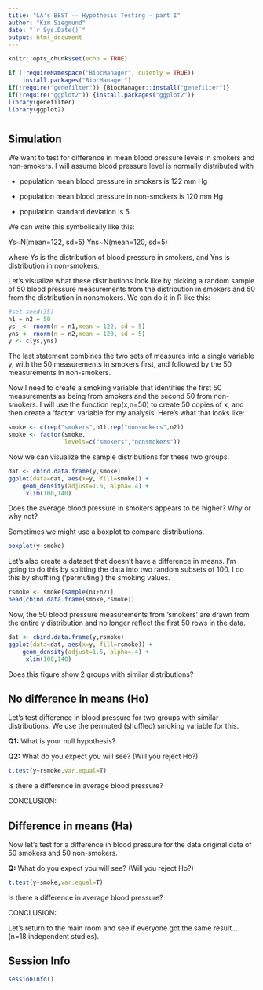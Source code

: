 ```yaml
---
title: "LA's BEST -- Hypothesis Testing - part I"
author: "Kim Siegmund"
date: "`r Sys.Date()`"
output: html_document
---
```


```r
knitr::opts_chunk$set(echo = TRUE)

if (!requireNamespace("BiocManager", quietly = TRUE))
    install.packages("BiocManager")
if(!require("genefilter")) {BiocManager::install("genefilter")}
if(!require("ggplot2")) {install.packages("ggplot2")}
library(genefilter)
library(ggplot2)
```

# {.tabset}

## Simulation

We want to test for difference in mean blood pressure levels in smokers and non-smokers. I  will  assume blood pressure level is normally distributed with

* population mean blood pressure in smokers is 122 mm Hg 

* population mean blood pressure in non-smokers is 120 mm Hg

* population standard deviation is 5

We can write this symbolically like this:

Ys~N(mean=122, sd=5)
Yns~N(mean=120, sd=5)

where Ys is the distribution of blood pressure in smokers, and Yns is distribution in non-smokers.

Let's visualize what these distributions look like by picking a random sample of 50 blood pressure measurements from the distribution in smokers and 50 from the distribution in nonsmokers. We can do it in R like this:

```r
#set.seed(35)
n1 = n2 = 50
ys  <- rnorm(n = n1,mean = 122, sd = 5)   
yns <- rnorm(n = n2,mean = 120, sd = 5)
y <- c(ys,yns)
```

The last statement combines the two sets of measures into a single variable y, with the 50 measurements in smokers first, and followed by the 50 measurements in non-smokers.

Now I need to create a smoking variable that identifies the first 50 measurements as being from smokers  and the second 50 from non-smokers. I will use the function rep(x,n=50) to create 50 copies of x, and then create a 'factor' variable for my analysis.  Here's what that looks like:
```r
smoke <- c(rep("smokers",n1),rep("nonsmokers",n2))
smoke <- factor(smoke,
                levels=c("smokers","nonsmokers"))
```

Now we can visualize the sample distributions for these two groups.
```r
dat <- cbind.data.frame(y,smoke)
ggplot(data=dat, aes(x=y, fill=smoke)) +
    geom_density(adjust=1.5, alpha=.4) +
     xlim(100,140)
```

Does the average blood pressure in smokers appears to be higher?  Why or why not?

Sometimes we might use a boxplot to compare distributions.

```r
boxplot(y~smoke)
```

Let's also create a dataset that doesn't have a difference in means. I'm going to do this by splitting the data into two random subsets of 100. I do this by shuffling ('permuting') the smoking values. 

```r
rsmoke <- smoke[sample(n1+n2)]
head(cbind.data.frame(smoke,rsmoke))
```

Now, the 50 blood pressure measurements from 'smokers' are drawn from the entire y distribution and no longer reflect the first 50 rows in the data. 

```r
dat <- cbind.data.frame(y,rsmoke)
ggplot(data=dat, aes(x=y, fill=rsmoke)) +
    geom_density(adjust=1.5, alpha=.4) +
     xlim(100,140)
```

Does this figure show 2 groups with similar distributions? 


## No difference in means (Ho)

Let's test difference in blood pressure for two groups with similar distributions. We use the permuted (shuffled) smoking variable for this. 

**Q1:** What is your null hypothesis?

**Q2:** What do you expect you will see?  (Will you reject Ho?)

```r
t.test(y~rsmoke,var.equal=T)
```

Is there a difference in average blood pressure?

CONCLUSION:



## Difference in means (Ha)

Now let's test for a difference in blood pressure for the data original data of 50 smokers and 50 non-smokers.

**Q:** What do you expect you will see?  (Will you reject Ho?)

```r
t.test(y~smoke,var.equal=T)
```

Is there a difference in average blood pressure?

CONCLUSION:


Let's return to the main room and see if everyone got the same result... (n=18 independent studies).



## Session Info
```r
sessionInfo()
```
